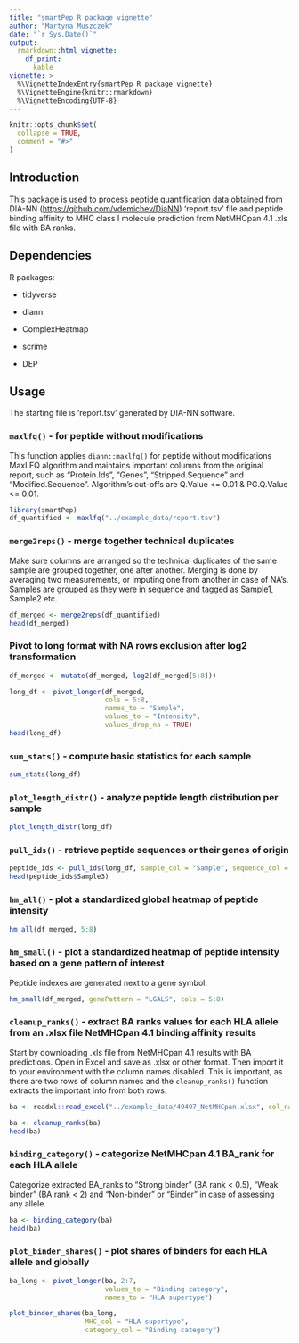 ```yaml
---
title: "smartPep R package vignette"
author: "Martyna Muszczek"
date: "`r Sys.Date()`"
output: 
  rmarkdown::html_vignette:
    df_print: 
      kable
vignette: >
  %\VignetteIndexEntry{smartPep R package vignette}
  %\VignetteEngine{knitr::rmarkdown}
  %\VignetteEncoding{UTF-8}
---
```


```r
knitr::opts_chunk$set(
  collapse = TRUE, 
  comment = "#>"
)
```

## Introduction

This package is used to process peptide quantification data obtained from DIA-NN (<https://github.com/vdemichev/DiaNN>) 'report.tsv' file and peptide binding affinity to MHC class I molecule prediction from NetMHCpan 4.1 .xls file with BA ranks.

## Dependencies

R packages:

-   tidyverse

-   diann

-   ComplexHeatmap

-   scrime

-   DEP

## Usage

The starting file is 'report.tsv' generated by DIA-NN software.

### `maxlfq()` - for peptide without modifications

This function applies `diann::maxlfq()` for peptide without modifications MaxLFQ algorithm and maintains important columns from the original report, such as "Protein.Ids", "Genes", "Stripped.Sequence" and "Modified.Sequence". Algorithm's cut-offs are Q.Value \<= 0.01 & PG.Q.Value \<= 0.01.

```r
library(smartPep)
df_quantified <- maxlfq("../example_data/report.tsv")
```

### `merge2reps()` - merge together technical duplicates

Make sure columns are arranged so the technical duplicates of the same sample are grouped together, one after another. Merging is done by averaging two measurements, or imputing one from another in case of NA's. Samples are grouped as they were in sequence and tagged as Sample1, Sample2 etc.

```r
df_merged <- merge2reps(df_quantified)
head(df_merged)
```

### Pivot to long format with NA rows exclusion after log2 transformation

```r
df_merged <- mutate(df_merged, log2(df_merged[5:8]))

long_df <- pivot_longer(df_merged, 
                        cols = 5:8, 
                        names_to = "Sample", 
                        values_to = "Intensity", 
                        values_drop_na = TRUE)
head(long_df)
```

### `sum_stats()` - compute basic statistics for each sample

```r
sum_stats(long_df)
```

### `plot_length_distr()` - analyze peptide length distribution per sample

```r
plot_length_distr(long_df)
```

### `pull_ids()` - retrieve peptide sequences or their genes of origin

```r
peptide_ids <- pull_ids(long_df, sample_col = "Sample", sequence_col = "Stripped.Sequence", save = FALSE)
head(peptide_ids$Sample3)
```

### `hm_all()` - plot a standardized global heatmap of peptide intensity

```r
hm_all(df_merged, 5:8)
```

### `hm_small()` - plot a standardized heatmap of peptide intensity based on a gene pattern of interest

Peptide indexes are generated next to a gene symbol.

```r
hm_small(df_merged, genePattern = "LGALS", cols = 5:8)
```

### `cleanup_ranks()` - extract BA ranks values for each HLA allele from an .xlsx file NetMHCpan 4.1 binding affinity results

Start by downloading .xls file from NetMHCpan 4.1 results with BA predictions. Open in Excel and save as .xlsx or other format. Then import it to your environment with the column names disabled. This is important, as there are two rows of column names and the `cleanup_ranks()` function extracts the important info from both rows.

```r
ba <- readxl::read_excel("../example_data/49497_NetMHCpan.xlsx", col_names = FALSE)

ba <- cleanup_ranks(ba)
head(ba)
```

### `binding_category()` - categorize NetMHCpan 4.1 BA_rank for each HLA allele

Categorize extracted BA_ranks to "Strong binder" (BA rank \< 0.5), "Weak binder" (BA rank \< 2) and "Non-binder" or "Binder" in case of assessing any allele.

```r
ba <- binding_category(ba)
head(ba)
```

### `plot_binder_shares()` - plot shares of binders for each HLA allele and globally
```r
ba_long <- pivot_longer(ba, 2:7,
                        values_to = "Binding category", 
                        names_to = "HLA supertype")

plot_binder_shares(ba_long, 
                   MHC_col = "HLA supertype", 
                   category_col = "Binding category")
```

